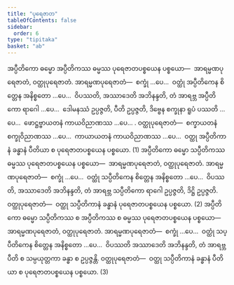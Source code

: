 ```yaml
---
title: "ပုရေဇာတ"
tableOfContents: false
sidebar:
  order: 6
type: "tipitaka"
basket: "ab"
---
```



<DynamicBreadcrumb />

<Division number="161">

<Paragraph number="4427">
အပ္ပီတိကော ဓမ္မော အပ္ပီတိကဿ ဓမ္မဿ ပုရေဇာတပစ္စယေန ပစ္စယော—  အာရမ္မဏပုရေဇာတံ, ဝတ္ထုပုရေဇာတံ. <Emphasis>အာရမ္မဏပုရေဇာတံ</Emphasis>—  စက္ခုံ …ပေ…  ဝတ္ထုံ အပ္ပီတိကေန စိတ္တေန အနိစ္စတော …ပေ…  ဝိပဿတိ, အဿာဒေတိ အဘိနန္ဒတိ, တံ အာရဗ္ဘ အပ္ပီတိကော ရာဂေါ …ပေ…  ဒေါမနဿံ ဥပ္ပဇ္ဇတိ, ပီတိ ဥပ္ပဇ္ဇတိ, ဒိဗ္ဗေန စက္ခုနာ ရူပံ ပဿတိ …ပေ…  ဖောဋ္ဌဗ္ဗာယတနံ ကာယဝိညာဏဿ …ပေ… . <Emphasis>ဝတ္ထုပုရေဇာတံ</Emphasis>—  စက္ခာယတနံ စက္ခုဝိညာဏဿ …ပေ…  ကာယာယတနံ ကာယဝိညာဏဿ …ပေ…  ဝတ္ထု အပ္ပီတိကာနံ ခန္ဓာနံ ပီတိယာ စ ပုရေဇာတပစ္စယေန ပစ္စယော. (1)
</Paragraph>

<Paragraph number="4428">
အပ္ပီတိကော ဓမ္မော သပ္ပီတိကဿ ဓမ္မဿ ပုရေဇာတပစ္စယေန ပစ္စယော—  အာရမ္မဏပုရေဇာတံ, ဝတ္ထုပုရေဇာတံ. <Emphasis>အာရမ္မဏပုရေဇာတံ</Emphasis>—  စက္ခုံ …ပေ…  ဝတ္ထုံ သပ္ပီတိကေန စိတ္တေန အနိစ္စတော …ပေ…  ဝိပဿတိ, အဿာဒေတိ အဘိနန္ဒတိ, တံ အာရဗ္ဘ သပ္ပီတိကော ရာဂေါ ဥပ္ပဇ္ဇတိ, ဒိဋ္ဌိ ဥပ္ပဇ္ဇတိ. <Emphasis>ဝတ္ထုပုရေဇာတံ</Emphasis>—  ဝတ္ထု သပ္ပီတိကာနံ ခန္ဓာနံ ပုရေဇာတပစ္စယေန ပစ္စယော. (2)
</Paragraph>

<Paragraph number="4429">
အပ္ပီတိကော ဓမ္မော သပ္ပီတိကဿ စ အပ္ပီတိကဿ စ ဓမ္မဿ ပုရေဇာတပစ္စယေန ပစ္စယော—  အာရမ္မဏပုရေဇာတံ, ဝတ္ထုပုရေဇာတံ. <Emphasis>အာရမ္မဏပုရေဇာတံ</Emphasis>—  စက္ခုံ …ပေ…  ဝတ္ထုံ သပ္ပီတိကေန စိတ္တေန အနိစ္စတော …ပေ…  ဝိပဿတိ အဿာဒေတိ အဘိနန္ဒတိ, တံ အာရဗ္ဘ ပီတိ စ သမ္ပယုတ္တကာ ခန္ဓာ စ ဥပ္ပဇ္ဇန္တိ. <Emphasis>ဝတ္ထုပုရေဇာတံ</Emphasis>—  ဝတ္ထု သပ္ပီတိကာနံ ခန္ဓာနံ ပီတိယာ စ ပုရေဇာတပစ္စယေန ပစ္စယော. (3)
</Paragraph>
</Division>